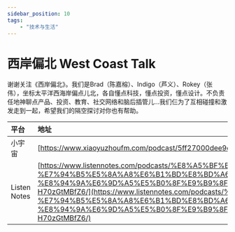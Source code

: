 ---
sidebar_position: 10
tags:
    - "技术与生活"
---

# 西岸偏北 West Coast Talk

谢谢关注《西岸偏北》。我们是Brad（陈嘉榕）、Indigo（芦义）、Rokey（张伟），坐标太平洋西海岸偏点儿北，各自懂点科技，懂点投资，懂点设计。不负责任地神聊点产品、投资、教育、社交网络和脑后插管儿…我们仨为了互相碰撞和激发走到一起，希望我们的隔空探讨对你也有帮助。

| 平台 | 地址 |
|:--|:----|
| 小宇宙 | [https://www.xiaoyuzhoufm.com/podcast/5ff27000dee9c1e16dad4f6b](https://www.xiaoyuzhoufm.com/podcast/5ff27000dee9c1e16dad4f6b) |
| Listen Notes | [https://www.listennotes.com/podcasts/%E8%A5%BF%E5%B2%B8%E5%81%8F%E5%8C%97-west-coast-talk/ep11-%E7%94%B5%E5%8A%A8%E6%B1%BD%E8%BD%A6%E5%92%8C%E5%87%BA%E8%A1%8C%E7%9A%84%E6%9C%AA%E6%9D%A5-%E8%94%9A%E6%9D%A5%E5%B0%8F%E9%B9%8F%E7%90%86%E6%83%B3%E4%B8%9A%E5%86%85%E5%A4%A7%E7%A2%B0%E6%92%9E-H70zGtMBfZ6/](https://www.listennotes.com/podcasts/%E8%A5%BF%E5%B2%B8%E5%81%8F%E5%8C%97-west-coast-talk/ep11-%E7%94%B5%E5%8A%A8%E6%B1%BD%E8%BD%A6%E5%92%8C%E5%87%BA%E8%A1%8C%E7%9A%84%E6%9C%AA%E6%9D%A5-%E8%94%9A%E6%9D%A5%E5%B0%8F%E9%B9%8F%E7%90%86%E6%83%B3%E4%B8%9A%E5%86%85%E5%A4%A7%E7%A2%B0%E6%92%9E-H70zGtMBfZ6/) |
